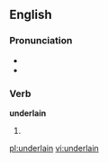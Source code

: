 ==English==

===Pronunciation===
* {{IPA|/ʌndəɻ'leɪn/}}
* {{rhymes|eɪn}}

===Verb===
'''underlain'''

# {{past participle of| to [[underlie]]}}

[[pl:underlain]]
[[vi:underlain]]